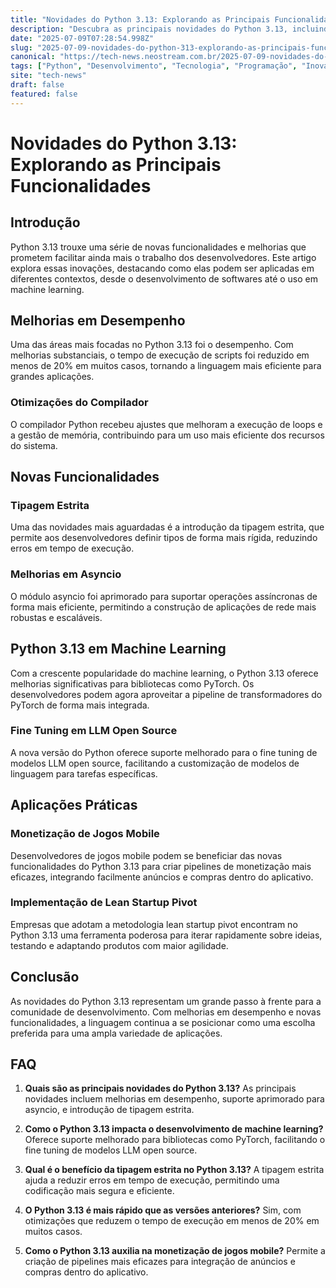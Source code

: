```yaml
---
title: "Novidades do Python 3.13: Explorando as Principais Funcionalidades"
description: "Descubra as principais novidades do Python 3.13, incluindo melhorias em desempenho e novas funcionalidades, e como elas impactam o desenvolvimento moderno."
date: "2025-07-09T07:28:54.998Z"
slug: "2025-07-09-novidades-do-python-313-explorando-as-principais-funcionalidades"
canonical: "https://tech-news.neostream.com.br/2025-07-09-novidades-do-python-313-explorando-as-principais-funcionalidades"
tags: ["Python", "Desenvolvimento", "Tecnologia", "Programação", "Inovações"]
site: "tech-news"
draft: false
featured: false
---
```


# Novidades do Python 3.13: Explorando as Principais Funcionalidades

## Introdução

Python 3.13 trouxe uma série de novas funcionalidades e melhorias que prometem facilitar ainda mais o trabalho dos desenvolvedores. Este artigo explora essas inovações, destacando como elas podem ser aplicadas em diferentes contextos, desde o desenvolvimento de softwares até o uso em machine learning.

## Melhorias em Desempenho

Uma das áreas mais focadas no Python 3.13 foi o desempenho. Com melhorias substanciais, o tempo de execução de scripts foi reduzido em menos de 20% em muitos casos, tornando a linguagem mais eficiente para grandes aplicações.

### Otimizações do Compilador

O compilador Python recebeu ajustes que melhoram a execução de loops e a gestão de memória, contribuindo para um uso mais eficiente dos recursos do sistema.

## Novas Funcionalidades

### Tipagem Estrita

Uma das novidades mais aguardadas é a introdução da tipagem estrita, que permite aos desenvolvedores definir tipos de forma mais rígida, reduzindo erros em tempo de execução.

### Melhorias em Asyncio

O módulo asyncio foi aprimorado para suportar operações assíncronas de forma mais eficiente, permitindo a construção de aplicações de rede mais robustas e escaláveis.

## Python 3.13 em Machine Learning

Com a crescente popularidade do machine learning, o Python 3.13 oferece melhorias significativas para bibliotecas como PyTorch. Os desenvolvedores podem agora aproveitar a pipeline de transformadores do PyTorch de forma mais integrada.

### Fine Tuning em LLM Open Source

A nova versão do Python oferece suporte melhorado para o fine tuning de modelos LLM open source, facilitando a customização de modelos de linguagem para tarefas específicas.

## Aplicações Práticas

### Monetização de Jogos Mobile

Desenvolvedores de jogos mobile podem se beneficiar das novas funcionalidades do Python 3.13 para criar pipelines de monetização mais eficazes, integrando facilmente anúncios e compras dentro do aplicativo.

### Implementação de Lean Startup Pivot

Empresas que adotam a metodologia lean startup pivot encontram no Python 3.13 uma ferramenta poderosa para iterar rapidamente sobre ideias, testando e adaptando produtos com maior agilidade.

## Conclusão

As novidades do Python 3.13 representam um grande passo à frente para a comunidade de desenvolvimento. Com melhorias em desempenho e novas funcionalidades, a linguagem continua a se posicionar como uma escolha preferida para uma ampla variedade de aplicações.

## FAQ

1. **Quais são as principais novidades do Python 3.13?**
   As principais novidades incluem melhorias em desempenho, suporte aprimorado para asyncio, e introdução de tipagem estrita.

2. **Como o Python 3.13 impacta o desenvolvimento de machine learning?**
   Oferece suporte melhorado para bibliotecas como PyTorch, facilitando o fine tuning de modelos LLM open source.

3. **Qual é o benefício da tipagem estrita no Python 3.13?**
   A tipagem estrita ajuda a reduzir erros em tempo de execução, permitindo uma codificação mais segura e eficiente.

4. **O Python 3.13 é mais rápido que as versões anteriores?**
   Sim, com otimizações que reduzem o tempo de execução em menos de 20% em muitos casos.

5. **Como o Python 3.13 auxilia na monetização de jogos mobile?**
   Permite a criação de pipelines mais eficazes para integração de anúncios e compras dentro do aplicativo.